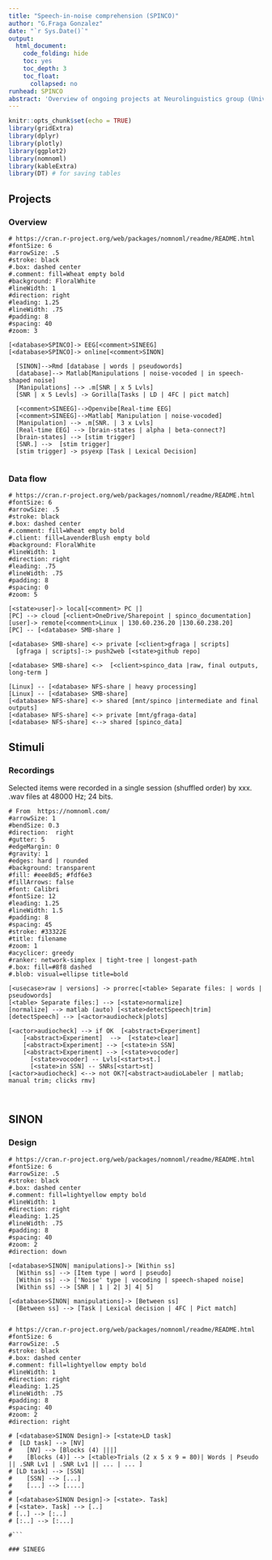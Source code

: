```yaml
---
title: "Speech-in-noise comprehension (SPINCO)"
author: "G.Fraga Gonzalez"
date: "`r Sys.Date()`"
output:
  html_document:
    code_folding: hide
    toc: yes
    toc_depth: 3
    toc_float:
      collapsed: no
runhead: SPINCO
abstract: 'Overview of ongoing projects at Neurolinguistics group (University of Zurich) '
---
```


<!-- To unfold code in specific chunks use Chunk options: class.source = 'fold-show' -->
```r
knitr::opts_chunk$set(echo = TRUE)
library(gridExtra)
library(dplyr)
library(plotly)
library(ggplot2)
library(nomnoml)
library(kableExtra)
library(DT) # for saving tables
```


<!-- ## Projects {.tabset} -->
## Projects

### Overview

```nomnoml
# https://cran.r-project.org/web/packages/nomnoml/readme/README.html
#fontSize: 6
#arrowSize: .5
#stroke: black
#.box: dashed center
#.comment: fill=Wheat empty bold
#background: FloralWhite
#lineWidth: 1
#direction: right
#leading: 1.25
#lineWidth: .75
#padding: 8
#spacing: 40
#zoom: 3
  
[<database>SPINCO]-> EEG[<comment>SINEEG]
[<database>SPINCO]-> online[<comment>SINON]
  
  [SINON]-->Rmd [database | words | pseudowords] 
  [database]--> Matlab[Manipulations | noise-vocoded | in speech-shaped noise]
  [Manipulations] --> .m[SNR | x 5 Lvls] 
  [SNR | x 5 Levls] -> Gorilla[Tasks | LD | 4FC | pict match]
  
  [<comment>SINEEG]-->Openvibe[Real-time EEG]
  [<comment>SINEEG]-->Matlab[ Manipulation | noise-vocoded]
  [Manipulation] --> .m[SNR. | 3 x Lvls]
  [Real-time EEG] --> [brain-states | alpha | beta-connect?]
  [brain-states] --> [stim trigger]
  [SNR.] -->  [stim trigger]
  [stim trigger] -> psyexp [Task | Lexical Decision]
  

```

### Data flow

```nomnoml
# https://cran.r-project.org/web/packages/nomnoml/readme/README.html
#fontSize: 6
#arrowSize: .5
#stroke: black
#.box: dashed center
#.comment: fill=Wheat empty bold
#.client: fill=LavenderBlush empty bold
#background: FloralWhite
#lineWidth: 1
#direction: right
#leading: .75
#lineWidth: .75
#padding: 8
#spacing: 0
#zoom: 5
  
[<state>user]-> local[<comment> PC |]
[PC] --> cloud [<client>OneDrive/Sharepoint | spinco_documentation]
[user]-> remote[<comment>Linux | 130.60.236.20 |130.60.238.20]
[PC] -- [<database> SMB-share ]
 
[<database> SMB-share] <-> private [<client>gfraga | scripts]
  [gfraga | scripts]-:> push2web [<state>github repo]

[<database> SMB-share] <->  [<client>spinco_data |raw, final outputs, long-term ]

[Linux] -- [<database> NFS-share | heavy processing]
[Linux] -- [<database> SMB-share]
[<database> NFS-share] <-> shared [mnt/spinco |intermediate and final outputs]
[<database> NFS-share] <-> private [mnt/gfraga-data]
[<database> NFS-share] <--> shared [spinco_data]
```


<!-- ## Stimuli {.tabset} -->
## Stimuli

### Recordings

Selected items were recorded in a single session (shuffled order) by xxx. 
.wav files at 48000 Hz; 24 bits. 
```nomnoml
# From  https://nomnoml.com/
#arrowSize: 1
#bendSize: 0.3
#direction:  right 
#gutter: 5
#edgeMargin: 0
#gravity: 1
#edges: hard | rounded
#background: transparent
#fill: #eee8d5; #fdf6e3
#fillArrows: false
#font: Calibri
#fontSize: 12
#leading: 1.25
#lineWidth: 1.5
#padding: 8
#spacing: 45
#stroke: #33322E
#title: filename
#zoom: 1
#acyclicer: greedy
#ranker: network-simplex | tight-tree | longest-path
#.box: fill=#8f8 dashed
#.blob: visual=ellipse title=bold

[<usecase>raw | versions] -> prorrec[<table> Separate files: | words | pseudowords]
[<table> Separate files:] --> [<state>normalize]
[normalize] --> matlab (auto) [<state>detectSpeech|trim]
[detectSpeech] --> [<actor>audiocheck|plots]

[<actor>audiocheck] --> if OK  [<abstract>Experiment]
    [<abstract>Experiment]  -->  [<state>clear]
    [<abstract>Experiment] --> [<state>in SSN]
    [<abstract>Experiment] --> [<state>vocoder]
      [<state>vocoder] -- Lvls[<start>st.]
      [<state>in SSN] -- SNRs[<start>st]
[<actor>audiocheck] <--> not OK?[<abstract>audioLabeler | matlab; manual trim; clicks rmv]

      
```

 

<!-- ## SINON {.tabset} -->
## SINON

### Design

```nomnoml
# https://cran.r-project.org/web/packages/nomnoml/readme/README.html
#fontSize: 6
#arrowSize: .5
#stroke: black
#.box: dashed center
#.comment: fill=lightyellow empty bold
#lineWidth: 1
#direction: right
#leading: 1.25
#lineWidth: .75
#padding: 8
#spacing: 40
#zoom: 2
#direction: down
  
[<database>SINON| manipulations]-> [Within ss]
  [Within ss] --> [Item type | word | pseudo]
  [Within ss] --> ['Noise' type | vocoding | speech-shaped noise]
  [Within ss] --> [SNR | 1 | 2| 3| 4| 5]

[<database>SINON| manipulations]-> [Between ss]
  [Between ss] --> [Task | Lexical decision | 4FC | Pict match]
  

```

 



```nomnoml

# https://cran.r-project.org/web/packages/nomnoml/readme/README.html
#fontSize: 6
#arrowSize: .5
#stroke: black
#.box: dashed center
#.comment: fill=lightyellow empty bold
#lineWidth: 1
#direction: right
#leading: 1.25
#lineWidth: .75
#padding: 8
#spacing: 40
#zoom: 2
#direction: right
  
# [<database>SINON Design]-> [<state>LD task]
#  [LD task] --> [NV]
#    [NV] --> [Blocks (4) |||]
#    [Blocks (4)] --> [<table>Trials (2 x 5 x 9 = 80)| Words | Pseudo || .SNR Lv1 | .SNR Lv1 || ... | ... ]
# [LD task] --> [SSN]
#    [SSN] --> [...]
#    [...] --> [....]
# 
# [<database>SINON Design]-> [<state>. Task]
# [<state>. Task] --> [..]
# [..] --> [:..]
# [:..] --> [:...]

#```

### SINEEG

 
```
